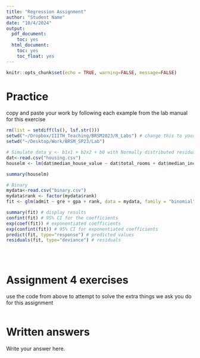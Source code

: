 ```yaml
---
title: "Regression Assignment"
author: "Student Name"
date: "10/4/2024"
output:
  pdf_document:
    toc: yes
  html_document:
    toc: yes
    toc_float: yes
---
```


```r
knitr::opts_chunk$set(echo = TRUE, warning=FALSE, message=FALSE)
```


# Practice

copy and paste your work by following each example from the lab manual for this exercise

```r
rm(list = setdiff(ls(), lsf.str()))
setwd("~/Dropbox/IIITH_Teaching/BRSM2023/R_Labs") # change this to your working directory where you've put the data files, etc for this session
setwd("~/Desktop/Work/BRSM_SP23/Lab")

# Simulate data y <- b1x1 + b2x2 + b0 with Normally distributed residuals. You can assume sensible values for b1 b2 b0 as you please. 
dat<-read.csv("housing.csv")
houselm <- lm(dat$median_house_value ~ dat$total_rooms + dat$median_income)

summary(houselm)

```

```r
# Binary 
mydata<-read.csv("binary.csv")
mydata$rank <- factor(mydata$rank)
fit <- glm(admit ~ gre + gpa + rank, data = mydata, family = "binomial")

summary(fit) # display results
confint(fit) # 95% CI for the coefficients
exp(coef(fit)) # exponentiated coefficients
exp(confint(fit)) # 95% CI for exponentiated coefficients
predict(fit, type="response") # predicted values
residuals(fit, type="deviance") # residuals

```


```r

 


```
```r

```


```r

 
```




# Assignment 4 exercises

use the code from above to attempt to solve the extra things we ask you do for this assignment

```r



```
# Written answers


Write your answer here.

